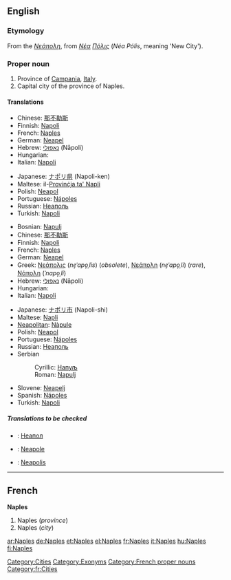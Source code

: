 {{wikipedia}}
==English==

===Etymology===
From the {{AGr.}} ''[[Νεάπολη]]'', from ''[[Νέα]] [[Πόλις]]'' (''Néa Pólis'', meaning 'New City').

===Proper noun===
{{en-proper noun}}

# Province of [[Campania]], [[Italy]].
# Capital city of the province of Naples.

====Translations====
{{trans-top|province}}
*Chinese: [[那不勒斯]]
*Finnish: [[Napoli]]
*French: [[Naples#French|Naples]]
*German: [[Neapel]] {{n}}
*Hebrew: [[נאפולי]] (Nāpoli) {{f}}
*Hungarian: {{t|hu|Nápoly}}
*Italian: [[Napoli]]
{{trans-mid}}
*Japanese: [[ナポリ県]] (Napoli-ken)
*Maltese: il-[[Provinċja ta' Napli]]
*Polish: [[Neapol]] {{m}}
*Portuguese: [[Nápoles]]
*Russian: [[Неаполь]] {{m}}
*Turkish: [[Napoli]]
{{trans-bottom}}

{{trans-top|city}}
*Bosnian: [[Napulj#Bosnian|Napulj]] {{m}}
*Chinese: [[那不勒斯]]
*Finnish: [[Napoli]]
*French: [[Naples#French|Naples]]
*German: [[Neapel]] {{n}}
*Greek: [[Νεάπολις]] (''ne̞ˈapo̞ˌlis'') {{f}} (''obsolete''), [[Νεάπολη]] (''ne̞ˈapo̞ˌli'') {{f}} (''rare''), [[Νάπολη]] (''ˈnapo̞ˌli'') {{f}}
*Hebrew: [[נאפולי]] (Nāpoli) {{f}}
*Hungarian: {{t|hu|Nápoly}}
*Italian: [[Napoli]] {{f}}
{{trans-mid}}
*Japanese: [[ナポリ市]] (Napoli-shi)
*Maltese: [[Napli]]
*[[Neapolitan]]: [[Nàpule]]
*Polish: [[Neapol]] {{m}}
*Portuguese: [[Nápoles]]
*Russian: [[Неаполь]] {{m}}
*Serbian
*:Cyrillic: [[Напуљ#Serbian|Напуљ]] {{m}}
*:Roman: [[Napulj#Serbian|Napulj]] {{m}}
*Slovene: [[Neapelj]] {{m}}
*Spanish: [[Nápoles]]
*Turkish: [[Napoli]]
{{trans-bottom}}

=====Translations to be checked=====
{{checktrans-top}}
*{{ttbc|Bulgarian}}: [[Неапол]]
*{{ttbc|Interlingua}}: [[Neapole]]
{{checktrans-mid}}
*{{ttbc|Latin}}: [[Neapolis]]
{{checktrans-bottom}}

[[Category:Cities]]
[[Category:Exonyms]]

----

==French==
'''Naples'''

# Naples (''province'')
# Naples (''city'')

[[Category:French proper nouns]]
[[Category:fr:Cities]]

[[ar:Naples]]
[[de:Naples]]
[[et:Naples]]
[[el:Naples]]
[[fr:Naples]]
[[it:Naples]]
[[hu:Naples]]
[[fi:Naples]]